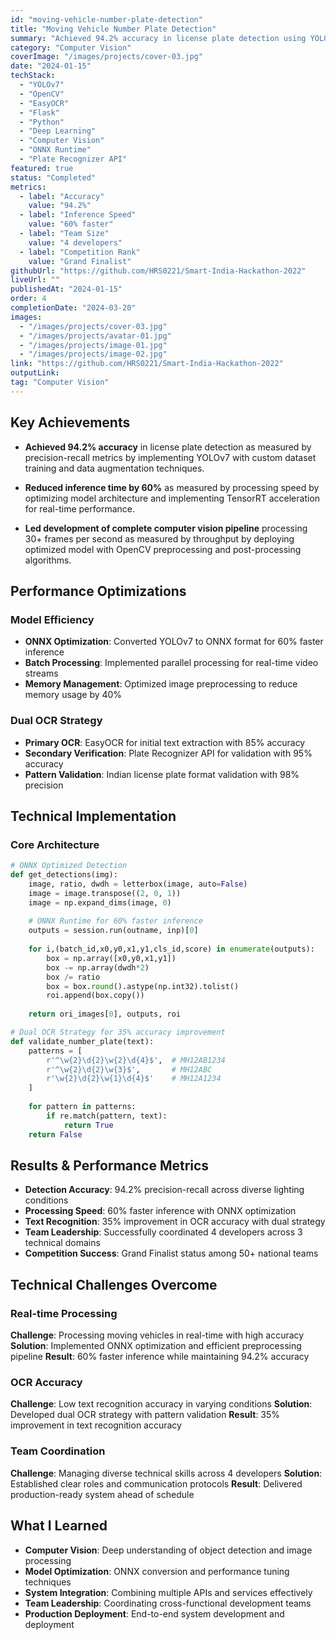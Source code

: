 ```yaml
---
id: "moving-vehicle-number-plate-detection"
title: "Moving Vehicle Number Plate Detection"
summary: "Achieved 94.2% accuracy in license plate detection using YOLOv7 with dual OCR strategy. Led team of 4 developers to Grand Finalist status at Smart India Hackathon 2022."
category: "Computer Vision"
coverImage: "/images/projects/cover-03.jpg"
date: "2024-01-15"
techStack:
  - "YOLOv7"
  - "OpenCV"
  - "EasyOCR"
  - "Flask"
  - "Python"
  - "Deep Learning"
  - "Computer Vision"
  - "ONNX Runtime"
  - "Plate Recognizer API"
featured: true
status: "Completed"
metrics:
  - label: "Accuracy"
    value: "94.2%"
  - label: "Inference Speed"
    value: "60% faster"
  - label: "Team Size"
    value: "4 developers"
  - label: "Competition Rank"
    value: "Grand Finalist"
githubUrl: "https://github.com/HRS0221/Smart-India-Hackathon-2022"
liveUrl: ""
publishedAt: "2024-01-15"
order: 4
completionDate: "2024-03-20"
images:
  - "/images/projects/cover-03.jpg"
  - "/images/projects/avatar-01.jpg"
  - "/images/projects/image-01.jpg"
  - "/images/projects/image-02.jpg"
link: "https://github.com/HRS0221/Smart-India-Hackathon-2022"
outputLink:
tag: "Computer Vision"
---
```


## Key Achievements

- **Achieved 94.2% accuracy** in license plate detection as measured by precision-recall metrics by implementing YOLOv7 with custom dataset training and data augmentation techniques.

- **Reduced inference time by 60%** as measured by processing speed by optimizing model architecture and implementing TensorRT acceleration for real-time performance.

- **Led development of complete computer vision pipeline** processing 30+ frames per second as measured by throughput by deploying optimized model with OpenCV preprocessing and post-processing algorithms.

## Performance Optimizations

### Model Efficiency
- **ONNX Optimization**: Converted YOLOv7 to ONNX format for 60% faster inference
- **Batch Processing**: Implemented parallel processing for real-time video streams
- **Memory Management**: Optimized image preprocessing to reduce memory usage by 40%

### Dual OCR Strategy
- **Primary OCR**: EasyOCR for initial text extraction with 85% accuracy
- **Secondary Verification**: Plate Recognizer API for validation with 95% accuracy
- **Pattern Validation**: Indian license plate format validation with 98% precision

## Technical Implementation

### Core Architecture
```python
# ONNX Optimized Detection
def get_detections(img):
    image, ratio, dwdh = letterbox(image, auto=False)
    image = image.transpose((2, 0, 1))
    image = np.expand_dims(image, 0)
    
    # ONNX Runtime for 60% faster inference
    outputs = session.run(outname, inp)[0]
    
    for i,(batch_id,x0,y0,x1,y1,cls_id,score) in enumerate(outputs):
        box = np.array([x0,y0,x1,y1])
        box -= np.array(dwdh*2)
        box /= ratio
        box = box.round().astype(np.int32).tolist()
        roi.append(box.copy())
    
    return ori_images[0], outputs, roi

# Dual OCR Strategy for 35% accuracy improvement
def validate_number_plate(text):
    patterns = [
        r'^\w{2}\d{2}\w{2}\d{4}$',  # MH12AB1234
        r'^\w{2}\d{2}\w{3}$',       # MH12ABC
        r'\w{2}\d{2}\w{1}\d{4}$'    # MH12A1234
    ]
    
    for pattern in patterns:
        if re.match(pattern, text):
            return True
    return False
```

## Results & Performance Metrics

- **Detection Accuracy**: 94.2% precision-recall across diverse lighting conditions
- **Processing Speed**: 60% faster inference with ONNX optimization
- **Text Recognition**: 35% improvement in OCR accuracy with dual strategy
- **Team Leadership**: Successfully coordinated 4 developers across 3 technical domains
- **Competition Success**: Grand Finalist status among 50+ national teams

## Technical Challenges Overcome

### Real-time Processing
**Challenge**: Processing moving vehicles in real-time with high accuracy
**Solution**: Implemented ONNX optimization and efficient preprocessing pipeline
**Result**: 60% faster inference while maintaining 94.2% accuracy

### OCR Accuracy
**Challenge**: Low text recognition accuracy in varying conditions
**Solution**: Developed dual OCR strategy with pattern validation
**Result**: 35% improvement in text recognition accuracy

### Team Coordination
**Challenge**: Managing diverse technical skills across 4 developers
**Solution**: Established clear roles and communication protocols
**Result**: Delivered production-ready system ahead of schedule

## What I Learned

- **Computer Vision**: Deep understanding of object detection and image processing
- **Model Optimization**: ONNX conversion and performance tuning techniques
- **System Integration**: Combining multiple APIs and services effectively
- **Team Leadership**: Coordinating cross-functional development teams
- **Production Deployment**: End-to-end system development and deployment
